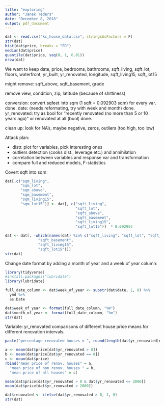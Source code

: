 ```yaml
---
title: "exploring"
author: "Janek Teders"
date: "December 8, 2018"
output: pdf_document
---
```


```r
dat <- read.csv("kc_house_data.csv", stringsAsFactors = F)
str(dat)
hist(dat$price, breaks = "FD")
median(dat$price)
quantile(dat$price, seq(0, 1, 0.01))
nrow(dat)
```

We want to keep date, price, bedrooms, bathrooms, sqft_living, sqft_lot, floors, waterfront, yr_built, yr_renovated, longitude, sqft_living15, sqft_lot15

might remove: sqft_above, sqft_basement, grade

remove view, condition, zip, latitude (because of shittiness)

conversion: convert sqfeet into sqm (1 sqft = 0.092903 sqm) for every var. done.
            date: (needs reformating, try with week and month) done.
            yr_renovated: try as bool for "recently renovated (no more than 5 or 10 years             ago)" or renovated at all (bool) done.
            
clean up: look for NA's, maybe negative, zeros, outliers (too high, too low)

Attack plan:

- distr. plot for variables, pick interesting ones
- outliers detection (cooks dist., leverage etc.) and annihilation
- correlation between variables and response var and transformation
- compare full and reduced models, F-statistics

Covert sqft into sqm:
```r
dat[,c("sqm_living",
       "sqm_lot",
       "sqm_above",
       "sqm_basement",
       "sqm_living15",
       "sqm_lot15")] <- dat[, c("sqft_living", 
                                "sqft_lot",
                                "sqft_above",
                                "sqft_basement", 
                                "sqft_living15",
                                "sqft_lot15")]  * 0.092903

dat <- dat[, -which(names(dat) %in% c("sqft_living", "sqft_lot", "sqft_above",
               "sqft_basement", 
               "sqft_living15",
               "sqft_lot15"))]
str(dat)
```

Change date format by adding a month of year and a week of year column:
```r
library(tidyverse)
#install.packages("lubridate")
library(lubridate)

full_date_column <- dat$week_of_year <- substr(dat$date, 1, 8) %>%
  ymd %>%
  as.Date

dat$week_of_year <- format(full_date_column, "%W")
dat$month_of_year <- format(full_date_column, "%m")
str(dat)
```

Variable: yr_renovated
comparisons of different house price means for different renovation intervals.
```r
paste("percentage renovated houses = ", round(length(dat$yr_renovated[dat$yr_renovated > 0])/nrow(dat), 3) * 100, "%") 

a <- mean(dat$price[dat$yr_renovated > 0])
b <- mean(dat$price[dat$yr_renovated == 0])
c <- mean(dat$price)
rbind("mean price of renov. houses" = a,
  "mean price of non renov. houses " = b,
  "mean price of all houses" = c)

mean(dat$price[dat$yr_renovated > 0 & dat$yr_renovated <= 2000])
mean(dat$price[dat$yr_renovated > 2000])
```

```r
dat$renovated <- ifelse(dat$yr_renovated > 0, 1, 0)
str(dat)
```

